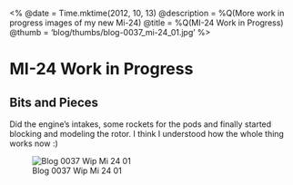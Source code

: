 <%
  @date = Time.mktime(2012, 10, 13)
  @description = %Q(More work in progress images of my new Mi-24)
  @title = %Q(MI-24 Work in Progress)
  @thumb = 'blog/thumbs/blog-0037_mi-24_01.jpg'
%>

MI-24 Work in Progress
======================

Bits and Pieces
---------------
Did the engine's intakes, some rockets for the pods and finally started blocking and modeling the rotor. I think I understood how the whole thing works now :)

![Blog 0037 Wip Mi 24 01](/images/blog/blog-0037_mi-24_01.jpg)

